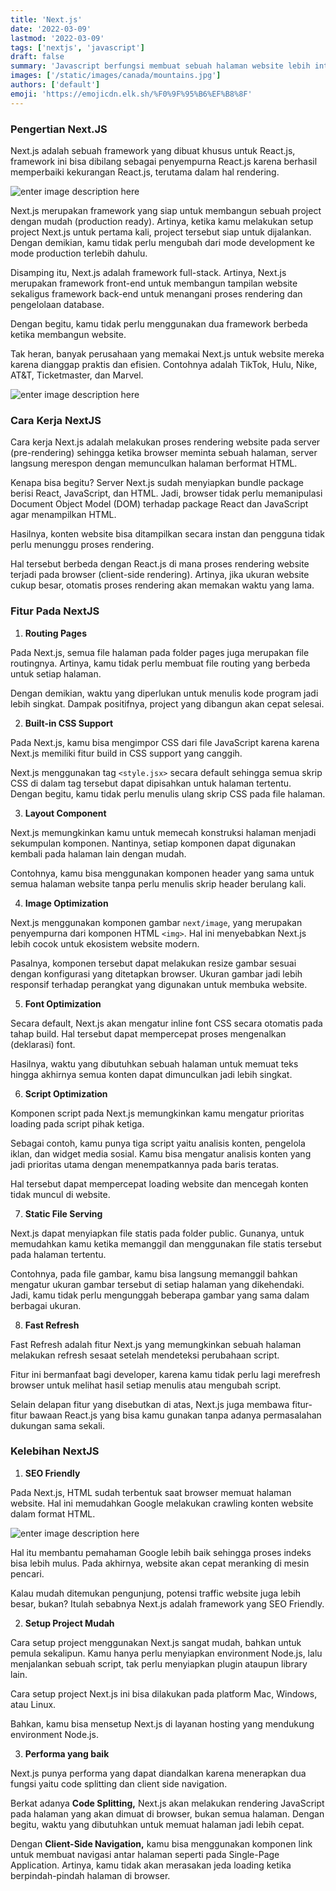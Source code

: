 ```yaml
---
title: 'Next.js'
date: '2022-03-09'
lastmod: '2022-03-09'
tags: ['nextjs', 'javascript']
draft: false
summary: 'Javascript berfungsi membuat sebuah halaman website lebih interaktif dan dinamis.'
images: ['/static/images/canada/mountains.jpg']
authors: ['default']
emoji: 'https://emojicdn.elk.sh/%F0%9F%95%B6%EF%B8%8F'
---
```


### **Pengertian Next.JS**

Next.js adalah sebuah framework yang dibuat khusus untuk React.js, framework ini bisa dibilang sebagai penyempurna React.js karena berhasil memperbaiki kekurangan React.js, terutama dalam hal rendering.

![enter image description here](https://raw.githubusercontent.com/malahngoding/stand/Badge/public/images/nextjs.png)

Next.js merupakan framework yang siap untuk membangun sebuah project dengan mudah (production ready). Artinya, ketika kamu melakukan setup project Next.js untuk pertama kali, project tersebut siap untuk dijalankan. Dengan demikian, kamu tidak perlu mengubah dari mode development ke mode production terlebih dahulu.

Disamping itu, Next.js adalah framework full-stack. Artinya, Next.js merupakan framework front-end untuk membangun tampilan website sekaligus framework back-end untuk menangani proses rendering dan pengelolaan database.

Dengan begitu, kamu tidak perlu menggunakan dua framework berbeda ketika membangun website.

Tak heran, banyak perusahaan yang memakai Next.js untuk website mereka karena dianggap praktis dan efisien. Contohnya adalah TikTok, Hulu, Nike, AT&T, Ticketmaster, dan Marvel.

![enter image description here](https://raw.githubusercontent.com/malahngoding/stand/Badge/public/images/nike.png)

### **Cara Kerja NextJS**

Cara kerja Next.js adalah melakukan proses rendering website pada server (pre-rendering) sehingga ketika browser meminta sebuah halaman, server langsung merespon dengan memunculkan halaman berformat HTML.

Kenapa bisa begitu? Server Next.js sudah menyiapkan bundle package berisi React, JavaScript, dan HTML. Jadi, browser tidak perlu memanipulasi Document Object Model (DOM) terhadap package React dan JavaScript agar menampilkan HTML.

Hasilnya, konten website bisa ditampilkan secara instan dan pengguna tidak perlu menunggu proses rendering.

Hal tersebut berbeda dengan React.js di mana proses rendering website terjadi pada browser (client-side rendering). Artinya, jika ukuran website cukup besar, otomatis proses rendering akan memakan waktu yang lama.

### **Fitur Pada NextJS**

1.  **Routing Pages**

Pada Next.js, semua file halaman pada folder pages juga merupakan file routingnya. Artinya, kamu tidak perlu membuat file routing yang berbeda untuk setiap halaman.

Dengan demikian, waktu yang diperlukan untuk menulis kode program jadi lebih singkat. Dampak positifnya, project yang dibangun akan cepat selesai.

2.  **Built-in CSS Support**

Pada Next.js, kamu bisa mengimpor CSS dari file JavaScript karena karena Next.js memiliki fitur build in CSS support yang canggih.

Next.js menggunakan tag `<style.jsx>` secara default sehingga semua skrip CSS di dalam tag tersebut dapat dipisahkan untuk halaman tertentu. Dengan begitu, kamu tidak perlu menulis ulang skrip CSS pada file halaman.

3.  **Layout Component**

Next.js memungkinkan kamu untuk memecah konstruksi halaman menjadi sekumpulan komponen. Nantinya, setiap komponen dapat digunakan kembali pada halaman lain dengan mudah.

Contohnya, kamu bisa menggunakan komponen header yang sama untuk semua halaman website tanpa perlu menulis skrip header berulang kali.

4.  **Image Optimization**

Next.js menggunakan komponen gambar `next/image`, yang merupakan penyempurna dari komponen HTML `<img>`. Hal ini menyebabkan Next.js lebih cocok untuk ekosistem website modern.

Pasalnya, komponen tersebut dapat melakukan resize gambar sesuai dengan konfigurasi yang ditetapkan browser. Ukuran gambar jadi lebih responsif terhadap perangkat yang digunakan untuk membuka website.

5.  **Font Optimization**

Secara default, Next.js akan mengatur inline font CSS secara otomatis pada tahap build. Hal tersebut dapat mempercepat proses mengenalkan (deklarasi) font.

Hasilnya, waktu yang dibutuhkan sebuah halaman untuk memuat teks hingga akhirnya semua konten dapat dimunculkan jadi lebih singkat.

6.  **Script Optimization**

Komponen script pada Next.js memungkinkan kamu mengatur prioritas loading pada script pihak ketiga.

Sebagai contoh, kamu punya tiga script yaitu analisis konten, pengelola iklan, dan widget media sosial. Kamu bisa mengatur analisis konten yang jadi prioritas utama dengan menempatkannya pada baris teratas.

Hal tersebut dapat mempercepat loading website dan mencegah konten tidak muncul di website.

7.  **Static File Serving**

Next.js dapat menyiapkan file statis pada folder public. Gunanya, untuk memudahkan kamu ketika memanggil dan menggunakan file statis tersebut pada halaman tertentu.

Contohnya, pada file gambar, kamu bisa langsung memanggil bahkan mengatur ukuran gambar tersebut di setiap halaman yang dikehendaki. Jadi, kamu tidak perlu mengunggah beberapa gambar yang sama dalam berbagai ukuran.

8.  **Fast Refresh**

Fast Refresh adalah fitur Next.js yang memungkinkan sebuah halaman melakukan refresh sesaat setelah mendeteksi perubahaan script.

Fitur ini bermanfaat bagi developer, karena kamu tidak perlu lagi merefresh browser untuk melihat hasil setiap menulis atau mengubah script.

Selain delapan fitur yang disebutkan di atas, Next.js juga membawa fitur-fitur bawaan React.js yang bisa kamu gunakan tanpa adanya permasalahan dukungan sama sekali.

### **Kelebihan NextJS**

1.  **SEO Friendly**

Pada Next.js, HTML sudah terbentuk saat browser memuat halaman website. Hal ini memudahkan Google melakukan crawling konten website dalam format HTML.

![enter image description here](https://raw.githubusercontent.com/malahngoding/stand/Badge/public/images/next-js-seo-friendly.jpg)

Hal itu membantu pemahaman Google lebih baik sehingga proses indeks bisa lebih mulus. Pada akhirnya, website akan cepat meranking di mesin pencari.

Kalau mudah ditemukan pengunjung, potensi traffic website juga lebih besar, bukan? Itulah sebabnya Next.js adalah framework yang SEO Friendly.

2.  **Setup Project Mudah**

Cara setup project menggunakan Next.js sangat mudah, bahkan untuk pemula sekalipun. Kamu hanya perlu menyiapkan environment Node.js, lalu menjalankan sebuah script, tak perlu menyiapkan plugin ataupun library lain.

Cara setup project Next.js ini bisa dilakukan pada platform Mac, Windows, atau Linux.

Bahkan, kamu bisa mensetup Next.js di layanan hosting yang mendukung environment Node.js.

3.  **Performa yang baik**

Next.js punya performa yang dapat diandalkan karena menerapkan dua fungsi yaitu code splitting dan client side navigation.

Berkat adanya **Code Splitting,** Next.js akan melakukan rendering JavaScript pada halaman yang akan dimuat di browser, bukan semua halaman. Dengan begitu, waktu yang dibutuhkan untuk memuat halaman jadi lebih cepat.

Dengan **Client-Side Navigation,** kamu bisa menggunakan komponen link untuk membuat navigasi antar halaman seperti pada Single-Page Application. Artinya, kamu tidak akan merasakan jeda loading ketika berpindah-pindah halaman di browser.
